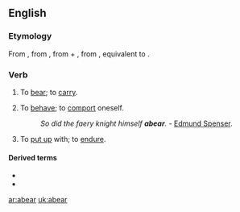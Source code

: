 ==English==

===Etymology===
From {{etyl|enm}} {{term|aberen|lang=enm}}, from {{etyl|ang}} {{term|aberan|āberan|to bear off, bring, carry, restrain oneself, take away, carry away, remove, bring forth, bear a child, bring to light, reveal, bear, bear with, tolerate, endure, suffer|lang=ang}}, from {{proto|Germanic|uz-|out|lang=en}} + {{proto|Germanic|title=|beranan|to bear|lang=en}}, from {{proto|Indo-European|bʰer-|to bear, carry|lang=en}}, equivalent to {{prefix|a|bear}}.

===Verb===
{{en-verb}}

# {{transitive|obsolete}} To [[bear]]; to [[carry]].
# {{transitive|obsolete}} To [[behave]]; to [[comport]] oneself.
#: ''So did the faery knight himself '''abear'''.'' - [[w:Edmund Spenser|Edmund Spenser]].
# {{transitive}} To [[put up]] with; to [[endure]].

====Derived terms====
* {{l|en|abearance}}
* {{l|en|abearing}}

[[ar:abear]]
[[uk:abear]]